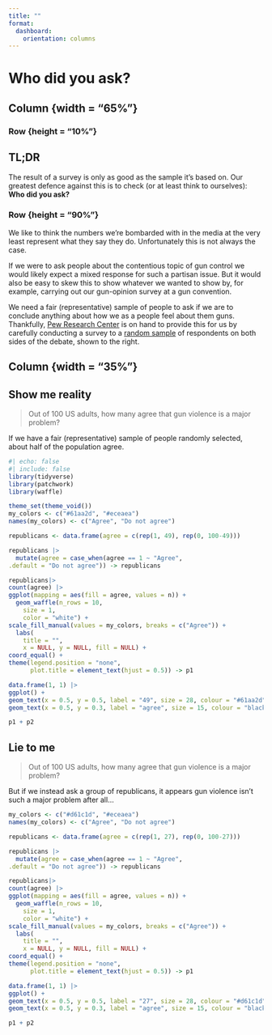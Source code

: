 ```yaml
---
title: ""
format: 
  dashboard:
    orientation: columns
---
```


# Who did you ask?

## Column {width = "65%"}

### Row {height = "10%"}

::: {.callout-tip}
## TL;DR

The result of a survey is only as good as the sample it's based on. Our greatest defence against this is to check (or at least think to ourselves): **Who did you ask?**
:::

### Row {height = "90%"}

We like to think the numbers we're bombarded with in the media at the very least represent what they say they do. Unfortunately this is not always the case.

If we were to ask people about the contentious topic of gun control we would likely expect a mixed response for such a partisan issue. But it would also be easy to skew this to show whatever we wanted to show by, for example, carrying out our gun-opinion survey at a gun convention.

We need a fair (representative) sample of people to ask if we are to conclude anything about how we as a people feel about them guns. Thankfully, [Pew Research Center](https://www.pewresearch.org/short-reads/2024/07/24/key-facts-about-americans-and-guns/) is on hand to provide this for us by carefully conducting a survey to a [random sample](https://www.pewresearch.org/social-trends/2017/06/22/guns-report-methodology/) of respondents on both sides of the debate, shown to the right.

## Column {width = "35%"}

::: {.panel-tabset .nav-pills}

## Show me reality

> Out of 100 US adults, how many agree that gun violence is a major problem?

If we have a fair (representative) sample of people randomly selected, about half of the population agree.

```r
#| echo: false
#| include: false
library(tidyverse)
library(patchwork)
library(waffle)
```

```r
theme_set(theme_void())
my_colors <- c("#61aa2d", "#eceaea")
names(my_colors) <- c("Agree", "Do not agree")

republicans <- data.frame(agree = c(rep(1, 49), rep(0, 100-49)))

republicans |> 
  mutate(agree = case_when(agree == 1 ~ "Agree",
.default = "Do not agree")) -> republicans

republicans|> 
count(agree) |> 
ggplot(mapping = aes(fill = agree, values = n)) +
  geom_waffle(n_rows = 10,
    size = 1,
    color = "white") +
scale_fill_manual(values = my_colors, breaks = c("Agree")) +
  labs(
    title = "",
    x = NULL, y = NULL, fill = NULL) +
coord_equal() +
theme(legend.position = "none",
      plot.title = element_text(hjust = 0.5)) -> p1

data.frame(1, 1) |> 
ggplot() + 
geom_text(x = 0.5, y = 0.5, label = "49", size = 28, colour = "#61aa2d") +
geom_text(x = 0.5, y = 0.3, label = "agree", size = 15, colour = "black") -> p2

p1 + p2

```

## Lie to me

> Out of 100 US adults, how many agree that gun violence is a major problem?

But if we instead ask a group of republicans, it appears gun violence isn't such a major problem after all...

```r
my_colors <- c("#d61c1d", "#eceaea")
names(my_colors) <- c("Agree", "Do not agree")

republicans <- data.frame(agree = c(rep(1, 27), rep(0, 100-27)))

republicans |> 
  mutate(agree = case_when(agree == 1 ~ "Agree",
.default = "Do not agree")) -> republicans

republicans|> 
count(agree) |> 
ggplot(mapping = aes(fill = agree, values = n)) +
  geom_waffle(n_rows = 10,
    size = 1,
    color = "white") +
scale_fill_manual(values = my_colors, breaks = c("Agree")) +
  labs(
    title = "",
    x = NULL, y = NULL, fill = NULL) +
coord_equal() +
theme(legend.position = "none",
      plot.title = element_text(hjust = 0.5)) -> p1

data.frame(1, 1) |> 
ggplot() + 
geom_text(x = 0.5, y = 0.5, label = "27", size = 28, colour = "#d61c1d") +
geom_text(x = 0.5, y = 0.3, label = "agree", size = 15, colour = "black") -> p2

p1 + p2

```
:::
